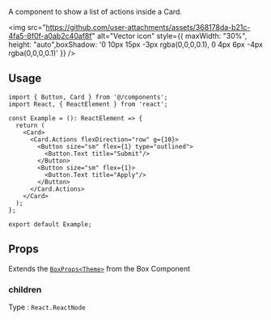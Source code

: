 A component to show a list of actions inside a Card.




  <img
      src="https://github.com/user-attachments/assets/368178da-b21c-4fa5-8f0f-a0ab2c40af8f"
      alt="Vector icon"
      style={{ maxWidth: "30%", height: "auto",boxShadow:
      '0 10px 15px -3px rgba(0,0,0,0.1), 0 4px 6px -4px rgba(0,0,0,0.1)' }}
    />

## Usage
```tsx
import { Button, Card } from '@/components';
import React, { ReactElement } from 'react';

const Example = (): ReactElement => {
  return (
    <Card>
      <Card.Actions flexDirection="row" g={10}>
        <Button size="sm" flex={1} type="outlined">
          <Button.Text title="Submit"/>
        </Button>
        <Button size="sm" flex={1}>
          <Button.Text title="Apply"/>
        </Button>
      </Card.Actions>
    </Card>
  );
};

export default Example;
```

## Props
Extends the [`BoxProps<Theme>`](/docs/components/Box) from the Box Component

 ### children
Type : `React.ReactNode`	

